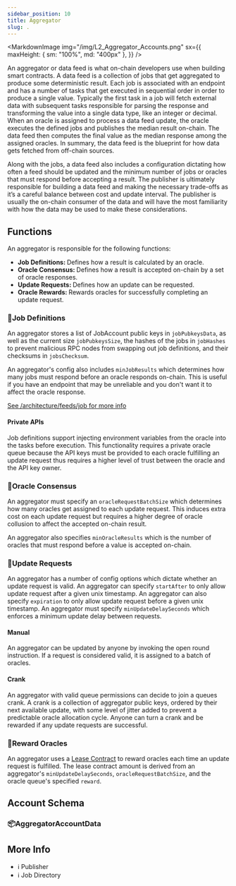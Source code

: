 ```yaml
---
sidebar_position: 10
title: Aggregator
slug: .
---
```






<MarkdownImage
  img="/img/L2_Aggregator_Accounts.png"
  sx={{
    maxHeight: { sm: "100%", md: "400px" },
  }}
/>

An aggregator or data feed is what on-chain developers use when building smart contracts. A data feed is a collection of jobs that get aggregated to produce some deterministic result. Each job is associated with an endpoint and has a number of tasks that get executed in sequential order in order to produce a single value. Typically the first task in a job will fetch external data with subsequent tasks responsible for parsing the response and transforming the value into a single data type, like an integer or decimal. When an oracle is assigned to process a data feed update, the oracle executes the defined jobs and publishes the median result on-chain. The data feed then computes the final value as the median response among the assigned oracles. In summary, the data feed is the blueprint for how data gets fetched from off-chain sources.

Along with the jobs, a data feed also includes a configuration dictating how often a feed should be updated and the minimum number of jobs or oracles that must respond before accepting a result. The publisher is ultimately responsible for building a data feed and making the necessary trade-offs as it’s a careful balance between cost and update interval. The publisher is usually the on-chain consumer of the data and will have the most familiarity with how the data may be used to make these considerations.

## Functions

An aggregator is responsible for the following functions:

- <Link to="#job-definitions">
    <b>Job Definitions: </b>
  </Link>
  Defines how a result is calculated by an oracle.
- <Link to="#oracle-consensus">
    <b>Oracle Consensus: </b>
  </Link>
  Defines how a result is accepted on-chain by a set of oracle responses.
- <Link to="#update-requests">
    <b>Update Requests: </b>
  </Link>
  Defines how an update can be requested.
- <Link to="#update-requests">
    <b>Oracle Rewards: </b>
  </Link>
  Rewards oracles for successfully completing an update request.

### 🚀Job Definitions

An aggregator stores a list of JobAccount public keys in `jobPubkeysData`, as well as the current size `jobPubkeysSize`, the hashes of the jobs in `jobHashes` to prevent malicious RPC nodes from swapping out job definitions, and their checksums in `jobsChecksum`.

An aggregator's config also includes `minJobResults` which determines how many jobs must respond before an oracle responds on-chain. This is useful if you have an endpoint that may be unreliable and you don't want it to affect the oracle response.

[See /architecture/feeds/job for more info](/architecture/feeds/job)

#### Private APIs

Job definitions support injecting environment variables from the oracle into the tasks before execution. This functionality requires a private oracle queue because the API keys must be provided to each oracle fulfilling an update request thus requires a higher level of trust between the oracle and the API key owner.

### 🚀Oracle Consensus

An aggregator must specify an `oracleRequestBatchSize` which determines how many oracles get assigned to each update request. This induces extra cost on each update request but requires a higher degree of oracle collusion to affect the accepted on-chain result.

An aggregator also specifies `minOracleResults` which is the number of oracles that must respond before a value is accepted on-chain.

### 🚀Update Requests

An aggregator has a number of config options which dictate whether an update request is valid. An aggregator can specify `startAfter` to only allow update request after a given unix timestamp. An aggregator can also specify `expiration` to only allow update request before a given unix timestamp. An aggregator must specify `minUpdateDelaySeconds` which enforces a minimum update delay between requests.

#### Manual

An aggregator can be updated by anyone by invoking the open round instruction. If a request is considered valid, it is assigned to a batch of oracles.

#### Crank

An aggregator with valid queue permissions can decide to join a queues crank. A crank is a collection of aggregator public keys, ordered by their next available update, with some level of jitter added to prevent a predictable oracle allocation cycle. Anyone can turn a crank and be rewarded if any update requests are successful.

### 🚀Reward Oracles

An aggregator uses a [Lease Contract](/architecture/feeds/lease) to reward oracles each time an update request is fulfilled. The lease contract amount is derived from an aggregator's `minUpdateDelaySeconds`, `oracleRequestBatchSize`, and the oracle queue's specified `reward`.

## Account Schema

### 📦AggregatorAccountData

<AggregatorAccountData />

## More Info

- <Link className="link__nocolor" to="/publisher">
    ℹ️ Publisher
  </Link>
- <Link className="link__nocolor" to="/job-directory">
    ℹ️ Job Directory
  </Link>

